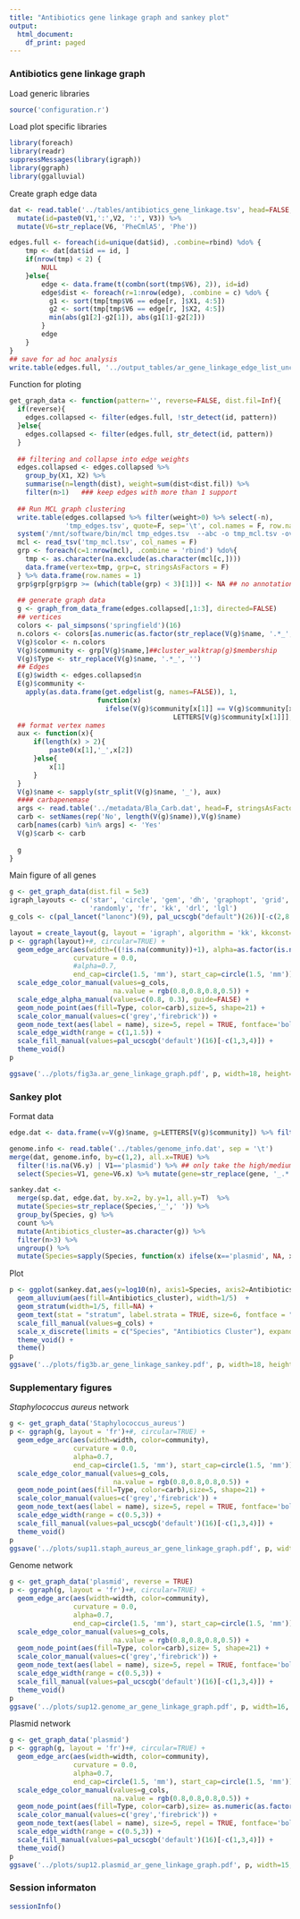 ```yaml
---
title: "Antibiotics gene linkage graph and sankey plot"
output:
  html_document:
    df_print: paged
---
```


### Antibiotics gene linkage graph

Load generic libraries
```r
source('configuration.r')
```

Load plot specific libraries
```r
library(foreach)
library(readr)
suppressMessages(library(igraph))
library(ggraph)
library(ggalluvial)
```

Create graph edge data
```r
dat <- read.table('../tables/antibiotics_gene_linkage.tsv', head=FALSE, stringsAsFactors = FALSE) %>% 
  mutate(id=paste0(V1,':',V2, ':', V3)) %>% 
  mutate(V6=str_replace(V6, 'PheCmlA5', 'Phe'))

edges.full <- foreach(id=unique(dat$id), .combine=rbind) %do% {
    tmp <- dat[dat$id == id, ]
    if(nrow(tmp) < 2) {
        NULL
    }else{
        edge <- data.frame(t(combn(sort(tmp$V6), 2)), id=id)
        edge$dist <- foreach(r=1:nrow(edge), .combine = c) %do% {
          g1 <- sort(tmp[tmp$V6 == edge[r, ]$X1, 4:5])
          g2 <- sort(tmp[tmp$V6 == edge[r, ]$X2, 4:5])
          min(abs(g1[2]-g2[1]), abs(g1[1]-g2[2]))
        }
        edge
    }
}
## save for ad hoc analysis
write.table(edges.full, '../output_tables/ar_gene_linkage_edge_list_uncollapsed.tsv', row.names = F, quote=F, sep='\t')
```

Function for ploting
```r
get_graph_data <- function(pattern='', reverse=FALSE, dist.fil=Inf){
  if(reverse){
    edges.collapsed <- filter(edges.full, !str_detect(id, pattern))
  }else{
    edges.collapsed <- filter(edges.full, str_detect(id, pattern)) 
  }
    
  ## filtering and collapse into edge weights
  edges.collapsed <- edges.collapsed %>% 
    group_by(X1, X2) %>% 
    summarise(n=length(dist), weight=sum(dist<dist.fil)) %>% 
    filter(n>1)   ### keep edges with more than 1 support
  
  ## Run MCL graph clustering
  write.table(edges.collapsed %>% filter(weight>0) %>% select(-n), 
              'tmp_edges.tsv', quote=F, sep='\t', col.names = F, row.names = F)
  system('/mnt/software/bin/mcl tmp_edges.tsv  --abc -o tmp_mcl.tsv -overlap keep -I 3 2>/dev/null')
  mcl <- read_tsv('tmp_mcl.tsv', col_names = F)
  grp <- foreach(c=1:nrow(mcl), .combine = 'rbind') %do%{
    tmp <- as.character(na.exclude(as.character(mcl[c,])))
    data.frame(vertex=tmp, grp=c, stringsAsFactors = F)
  } %>% data.frame(row.names = 1)
  grp$grp[grp$grp >= (which(table(grp) < 3)[1])] <- NA ## no annotation for clusters with 2 genes only
  
  ## generate graph data
  g <- graph_from_data_frame(edges.collapsed[,1:3], directed=FALSE)
  ## vertices
  colors <- pal_simpsons('springfield')(16)
  n.colors <- colors[as.numeric(as.factor(str_replace(V(g)$name, '.*_', '')))]
  V(g)$color <- n.colors
  V(g)$community <- grp[V(g)$name,]##cluster_walktrap(g)$membership
  V(g)$Type <- str_replace(V(g)$name, '.*_', '')
  ## Edges
  E(g)$width <- edges.collapsed$n
  E(g)$community <-
    apply(as.data.frame(get.edgelist(g, names=FALSE)), 1,
                      function(x)
                        ifelse(V(g)$community[x[1]] == V(g)$community[x[2]],
                                         LETTERS[V(g)$community[x[1]]], NA))
  ## format vertex names
  aux <- function(x){
      if(length(x) > 2){
          paste0(x[1],'_',x[2])
      }else{
          x[1]
      }
  }
  V(g)$name <- sapply(str_split(V(g)$name, '_'), aux)
  #### carbapenemase
  args <- read.table('../metadata/Bla_Carb.dat', head=F, stringsAsFactors=F)[,1]
  carb <- setNames(rep('No', length(V(g)$name)),V(g)$name)
  carb[names(carb) %in% args] <- 'Yes'
  V(g)$carb <- carb
  
  g
}

```

Main figure of all genes
```r
g <- get_graph_data(dist.fil = 5e3)
igraph_layouts <- c('star', 'circle', 'gem', 'dh', 'graphopt', 'grid', 'mds', 
                    'randomly', 'fr', 'kk', 'drl', 'lgl')
g_cols <- c(pal_lancet("lanonc")(9), pal_ucscgb("default")(26))[-c(2,8,10,12,17,18,19,20)] 

layout = create_layout(g, layout = 'igraph', algorithm = 'kk', kkconst=0.1)
p <- ggraph(layout)+#, circular=TRUE) +
  geom_edge_arc(aes(width=((!is.na(community))+1), alpha=as.factor(is.na(community)), color=community),
                curvature = 0.0,
                #alpha=0.7,
                end_cap=circle(1.5, 'mm'), start_cap=circle(1.5, 'mm'))   +
  scale_edge_color_manual(values=g_cols, 
                          na.value = rgb(0.8,0.8,0.8,0.5)) +
  scale_edge_alpha_manual(values=c(0.8, 0.3), guide=FALSE) +
  geom_node_point(aes(fill=Type, color=carb),size=5, shape=21) +
  scale_color_manual(values=c('grey','firebrick')) + 
  geom_node_text(aes(label = name), size=5, repel = TRUE, fontface='bold') +
  scale_edge_width(range = c(1,1.5)) +
  scale_fill_manual(values=pal_ucscgb('default')(16)[-c(1,3,4)]) +
  theme_void() 
p

ggsave('../plots/fig3a.ar_gene_linkage_graph.pdf', p, width=18, height=20)
```


### Sankey plot

Format data
```r
edge.dat <- data.frame(v=V(g)$name, g=LETTERS[V(g)$community]) %>% filter(!is.na(g))

genome.info <- read.table('../tables/genome_info.dat', sep = '\t') 
merge(dat, genome.info, by=c(1,2), all.x=TRUE) %>% 
  filter(!is.na(V6.y) | V1=='plasmid') %>% ## only take the high/medium quality ones
  select(Species=V1, gene=V6.x) %>% mutate(gene=str_replace(gene, '_.*','')) -> sp.dat

sankey.dat <- 
  merge(sp.dat, edge.dat, by.x=2, by.y=1, all.y=T)  %>% 
  mutate(Species=str_replace(Species,'_',' ')) %>% 
  group_by(Species, g) %>% 
  count %>% 
  mutate(Antibiotics_cluster=as.character(g)) %>% 
  filter(n>3) %>% 
  ungroup() %>% 
  mutate(Species=sapply(Species, function(x) ifelse(x=='plasmid', NA, x)))
```

Plot
```r
p <- ggplot(sankey.dat,aes(y=log10(n), axis1=Species, axis2=Antibiotics_cluster)) +
  geom_alluvium(aes(fill=Antibiotics_cluster), width=1/5)  +
  geom_stratum(width=1/5, fill=NA) +
  geom_text(stat = "stratum", label.strata = TRUE, size=6, fontface = "italic", nudge_x=-0.12, hjust=1) +
  scale_fill_manual(values=g_cols) +
  scale_x_discrete(limits = c("Species", "Antibiotics Cluster"), expand = c(.5, .05)) +
  theme_void() +
  theme()
p
ggsave('../plots/fig3b.ar_gene_linkage_sankey.pdf', p, width=18, height=18)
```

### Supplementary figures

*Staphylococcus aureus* network

```r
g <- get_graph_data('Staphylococcus_aureus')
p <- ggraph(g, layout = 'fr')+#, circular=TRUE) +
  geom_edge_arc(aes(width=width, color=community),
                curvature = 0.0,
                alpha=0.7,
                end_cap=circle(1.5, 'mm'), start_cap=circle(1.5, 'mm'))   +
  scale_edge_color_manual(values=g_cols, 
                          na.value = rgb(0.8,0.8,0.8,0.5)) +
  geom_node_point(aes(fill=Type, color=carb),size=5, shape=21) +
  scale_color_manual(values=c('grey','firebrick')) + 
  geom_node_text(aes(label = name), size=5, repel = TRUE, fontface='bold') +
  scale_edge_width(range = c(0.5,3)) +
  scale_fill_manual(values=pal_ucscgb('default')(16)[-c(1,3,4)]) +
  theme_void()
p
ggsave('../plots/sup11.staph_aureus_ar_gene_linkage_graph.pdf', p, width=5, height=5)
```

Genome network

```r
g <- get_graph_data('plasmid', reverse = TRUE)
p <- ggraph(g, layout = 'fr')+#, circular=TRUE) +
  geom_edge_arc(aes(width=width, color=community),
                curvature = 0.0,
                alpha=0.7,
                end_cap=circle(1.5, 'mm'), start_cap=circle(1.5, 'mm'))   +
  scale_edge_color_manual(values=g_cols, 
                          na.value = rgb(0.8,0.8,0.8,0.5)) +
  geom_node_point(aes(fill=Type, color=carb),size= 5, shape=21) +
  scale_color_manual(values=c('grey','firebrick')) + 
  geom_node_text(aes(label = name), size=5, repel = TRUE, fontface='bold') +
  scale_edge_width(range = c(0.5,3)) +
  scale_fill_manual(values=pal_ucscgb('default')(16)[-c(1,3,4)]) +
  theme_void()
p
ggsave('../plots/sup12.genome_ar_gene_linkage_graph.pdf', p, width=16, height=16)
```

Plasmid network

```r
g <- get_graph_data('plasmid')
p <- ggraph(g, layout = 'fr')+#, circular=TRUE) +
  geom_edge_arc(aes(width=width, color=community),
                curvature = 0.0,
                alpha=0.7,
                end_cap=circle(1.5, 'mm'), start_cap=circle(1.5, 'mm'))   +
  scale_edge_color_manual(values=g_cols, 
                          na.value = rgb(0.8,0.8,0.8,0.5)) +
  geom_node_point(aes(fill=Type, color=carb),size= as.numeric(as.factor(V(g)$carb) )*5, shape=21) +
  scale_color_manual(values=c('grey','firebrick')) + 
  geom_node_text(aes(label = name), size=5, repel = TRUE, fontface='bold') +
  scale_edge_width(range = c(0.5,3)) +
  scale_fill_manual(values=pal_ucscgb('default')(16)[-c(1,3,4)]) +
  theme_void()
p
ggsave('../plots/sup12.plasmid_ar_gene_linkage_graph.pdf', p, width=15, height=10)
```

### Session informaton
```r
sessionInfo()
```


